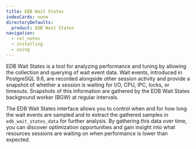 ```yaml
---
title: EDB Wait States
indexCards: none
directoryDefaults:
  product: EDB Wait States
navigation:
  - rel_notes
  - installing
  - using
---
```


EDB Wait States is a tool for analyzing performance and tuning by allowing the collection and querying of wait event data. Wait events, introduced in PostgreSQL 9.6, are recorded alongside other session activity and provide a snapshot of whether a session is waiting for I/O, CPU, IPC, locks, or timeouts. Snapshots of this information are gathered by the EDB Wait States background worker (BGW) at regular intervals. 

The EDB Wait States interface allows you to control when and for how long the wait events are sampled and to extract the gathered samples in `edb_wait_states_data` for further analysis. By gathering this data over time, you can discover optimization opportunities and gain insight into what resources sessions are waiting on when performance is lower than expected.
